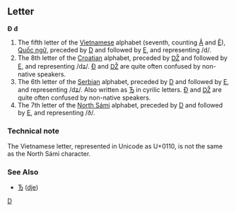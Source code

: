 ==Letter==
'''Đ''' '''đ'''

#The fifth letter of the [[Vietnamese]] alphabet (seventh, counting [[Â]] and [[Ê]]), [[Quốc ngữ]], preceded by [[D]] and followed by [[E]], and representing /d/.
#The 8th letter of the [[Croatian]] alphabet, preceded by [[Ǆ]] and followed by [[E]], and representing /dʑ/. [[Đ]] and [[Ǆ]] are quite often confused by non-native speakers.
#The 6th letter of the [[Serbian]] alphabet, preceded by [[D]] and followed by [[E]], and representing /dʑ/. Also written as [[Ђ]] in cyrilic letters. [[Đ]] and [[Ǆ]] are quite often confused by non-native speakers.
#The 7th letter of the [[North Sámi]] alphabet, preceded by [[D]] and followed by [[E]], and representing /ð/.

===Technical note===
The Vietnamese letter, represented in Unicode as U+0110, is not the same as the North Sámi character.

===See Also===
*[[Ђ]] ([[dje]])
[[Category:Latin letters|D]]